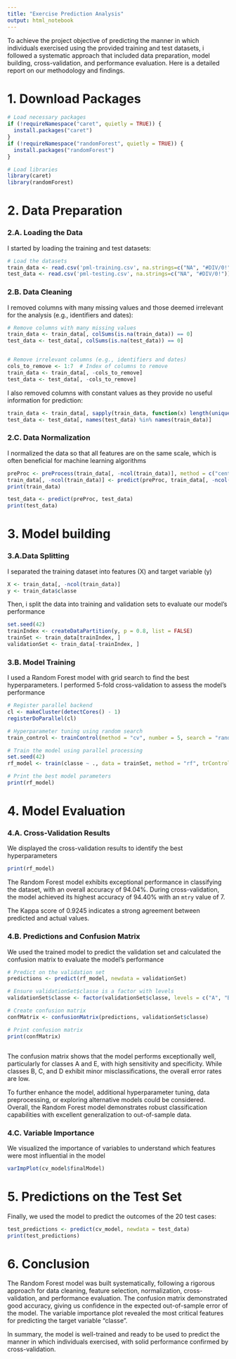 ---
title: "Exercise Prediction Analysis"
output: html_notebook
---

To achieve the project objective of predicting the manner in which individuals exercised using the provided training and test datasets, i followed a systematic approach that included data preparation, model building, cross-validation, and performance evaluation. Here is a detailed report on our methodology and findings.

# 1. Download Packages

```{r}
# Load necessary packages
if (!requireNamespace("caret", quietly = TRUE)) {
  install.packages("caret")
}
if (!requireNamespace("randomForest", quietly = TRUE)) {
  install.packages("randomForest")
}

# Load libraries
library(caret)
library(randomForest)
```

# 2. Data Preparation

### 2.A. Loading the Data

I started by loading the training and test datasets:

```{r}
# Load the datasets
train_data <- read.csv('pml-training.csv', na.strings=c("NA", "#DIV/0!"))
test_data <- read.csv('pml-testing.csv', na.strings=c("NA", "#DIV/0!"))
```

### 2.B. Data Cleaning

I removed columns with many missing values and those deemed irrelevant for the analysis (e.g., identifiers and dates):

```{r}
# Remove columns with many missing values
train_data <- train_data[, colSums(is.na(train_data)) == 0]
test_data <- test_data[, colSums(is.na(test_data)) == 0]


# Remove irrelevant columns (e.g., identifiers and dates)
cols_to_remove <- 1:7  # Index of columns to remove
train_data <- train_data[, -cols_to_remove]
test_data <- test_data[, -cols_to_remove]

```

I also removed columns with constant values as they provide no useful information for prediction:

```{r}
train_data <- train_data[, sapply(train_data, function(x) length(unique(x)) > 1)]
test_data <- test_data[, names(test_data) %in% names(train_data)]

```

### 2.C. Data Normalization

I normalized the data so that all features are on the same scale, which is often beneficial for machine learning algorithms

```{r}
preProc <- preProcess(train_data[, -ncol(train_data)], method = c("center", "scale"))
train_data[, -ncol(train_data)] <- predict(preProc, train_data[, -ncol(train_data)])
print(train_data)
```

```{r}
test_data <- predict(preProc, test_data)
print(test_data)
```

# 3. Model building

### 3.A.Data Splitting

I separated the training dataset into features (X) and target variable (y)

```{r}
X <- train_data[, -ncol(train_data)]
y <- train_data$classe
```

Then, i split the data into training and validation sets to evaluate our model's performance

```{r}
set.seed(42)
trainIndex <- createDataPartition(y, p = 0.8, list = FALSE)
trainSet <- train_data[trainIndex, ]
validationSet <- train_data[-trainIndex, ]


```

### 3.B. Model Training

I used a Random Forest model with grid search to find the best hyperparameters. I performed 5-fold cross-validation to assess the model's performance

```{r}
# Register parallel backend
cl <- makeCluster(detectCores() - 1)
registerDoParallel(cl)

# Hyperparameter tuning using random search
train_control <- trainControl(method = "cv", number = 5, search = "random")

# Train the model using parallel processing
set.seed(42)
rf_model <- train(classe ~ ., data = trainSet, method = "rf", trControl = train_control, tuneLength = 10)

# Print the best model parameters
print(rf_model)


```

# 4. Model Evaluation

### 4.A. Cross-Validation Results

We displayed the cross-validation results to identify the best hyperparameters

```{r}
print(rf_model)

```

The Random Forest model exhibits exceptional performance in classifying the dataset, with an overall accuracy of 94.04%. During cross-validation, the model achieved its highest accuracy of 94.40% with an `mtry` value of 7. 

The Kappa score of 0.9245 indicates a strong agreement between predicted and actual values. 


### 4.B. Predictions and Confusion Matrix

We used the trained model to predict the validation set and calculated the confusion matrix to evaluate the model's performance

```{r}
# Predict on the validation set
predictions <- predict(rf_model, newdata = validationSet)

# Ensure validationSet$classe is a factor with levels
validationSet$classe <- factor(validationSet$classe, levels = c("A", "B", "C", "D", "E"))

# Create confusion matrix
confMatrix <- confusionMatrix(predictions, validationSet$classe)

# Print confusion matrix
print(confMatrix)



```

The confusion matrix shows that the model performs exceptionally well, particularly for classes A and E, with high sensitivity and specificity. While classes B, C, and D exhibit minor misclassifications, the overall error rates are low. 

To further enhance the model, additional hyperparameter tuning, data preprocessing, or exploring alternative models could be considered. Overall, the Random Forest model demonstrates robust classification capabilities with excellent generalization to out-of-sample data.

### 4.C. Variable Importance

We visualized the importance of variables to understand which features were most influential in the model

```{r}
varImpPlot(cv_model$finalModel)

```

# 5. Predictions on the Test Set

Finally, we used the model to predict the outcomes of the 20 test cases:

```{r}
test_predictions <- predict(cv_model, newdata = test_data)
print(test_predictions)

```

# 6. Conclusion

The Random Forest model was built systematically, following a rigorous approach for data cleaning, feature selection, normalization, cross-validation, and performance evaluation. The confusion matrix demonstrated good accuracy, giving us confidence in the expected out-of-sample error of the model. The variable importance plot revealed the most critical features for predicting the target variable "classe".

In summary, the model is well-trained and ready to be used to predict the manner in which individuals exercised, with solid performance confirmed by cross-validation.
